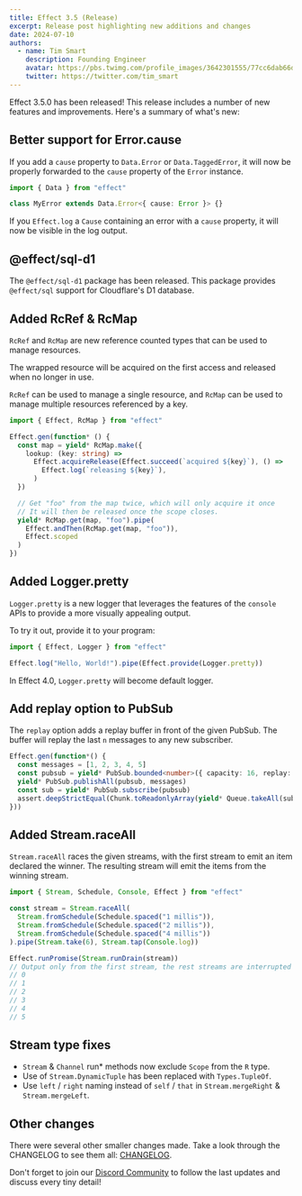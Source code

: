 ```yaml
---
title: Effect 3.5 (Release)
excerpt: Release post highlighting new additions and changes
date: 2024-07-10
authors:
  - name: Tim Smart
    description: Founding Engineer
    avatar: https://pbs.twimg.com/profile_images/3642301555/77cc6dab66dc94fdd77e503fd6d1c1cf_400x400.jpeg
    twitter: https://twitter.com/tim_smart
---
```


Effect 3.5.0 has been released! This release includes a number of new features
and improvements. Here's a summary of what's new:

## Better support for Error.cause

If you add a `cause` property to `Data.Error` or `Data.TaggedError`, it will now be properly
forwarded to the `cause` property of the `Error` instance.

```typescript
import { Data } from "effect"

class MyError extends Data.Error<{ cause: Error }> {}
```

If you `Effect.log` a `Cause` containing an error with a `cause` property, it will now be
visible in the log output.

## @effect/sql-d1

The `@effect/sql-d1` package has been released. This package provides `@effect/sql` support
for Cloudflare's D1 database.

## Added RcRef & RcMap

`RcRef` and `RcMap` are new reference counted types that can be used to manage resources.

The wrapped resource will be acquired on the first access and released when no longer in use.

`RcRef` can be used to manage a single resource, and `RcMap` can be used to manage
multiple resources referenced by a key.

```typescript
import { Effect, RcMap } from "effect"

Effect.gen(function* () {
  const map = yield* RcMap.make({
    lookup: (key: string) =>
      Effect.acquireRelease(Effect.succeed(`acquired ${key}`), () =>
        Effect.log(`releasing ${key}`),
      )
  })

  // Get "foo" from the map twice, which will only acquire it once
  // It will then be released once the scope closes.
  yield* RcMap.get(map, "foo").pipe(
    Effect.andThen(RcMap.get(map, "foo")),
    Effect.scoped
  )
})
```

## Added Logger.pretty

`Logger.pretty` is a new logger that leverages the features of the `console` APIs to provide a more visually appealing output.

To try it out, provide it to your program:

```typescript
import { Effect, Logger } from "effect"

Effect.log("Hello, World!").pipe(Effect.provide(Logger.pretty))
```

In Effect 4.0, `Logger.pretty` will become default logger.

## Add replay option to PubSub

The `replay` option adds a replay buffer in front of the given PubSub. The buffer will
replay the last `n` messages to any new subscriber.

```typescript
Effect.gen(function*() {
  const messages = [1, 2, 3, 4, 5]
  const pubsub = yield* PubSub.bounded<number>({ capacity: 16, replay: 3 })
  yield* PubSub.publishAll(pubsub, messages)
  const sub = yield* PubSub.subscribe(pubsub)
  assert.deepStrictEqual(Chunk.toReadonlyArray(yield* Queue.takeAll(sub)), [3, 4, 5])
}))
```

## Added Stream.raceAll

`Stream.raceAll` races the given streams, with the first stream to emit an item declared the
winner. The resulting stream will emit the items from the winning stream.

```typescript
import { Stream, Schedule, Console, Effect } from "effect"

const stream = Stream.raceAll(
  Stream.fromSchedule(Schedule.spaced("1 millis")),
  Stream.fromSchedule(Schedule.spaced("2 millis")),
  Stream.fromSchedule(Schedule.spaced("4 millis"))
).pipe(Stream.take(6), Stream.tap(Console.log))

Effect.runPromise(Stream.runDrain(stream))
// Output only from the first stream, the rest streams are interrupted
// 0
// 1
// 2
// 3
// 4
// 5
```

## Stream type fixes

- `Stream` & `Channel` run* methods now exclude `Scope` from the `R` type.
- Use of `Stream.DynamicTuple` has been replaced with `Types.TupleOf`.
- Use `left` / `right` naming instead of `self` / `that` in `Stream.mergeRight` & `Stream.mergeLeft`.

## Other changes

There were several other smaller changes made. Take a look through the CHANGELOG to see them all: [CHANGELOG](https://github.com/Effect-TS/effect/blob/main/packages/effect/CHANGELOG.md).

Don't forget to join our [Discord Community](https://discord.gg/effect-ts) to follow the last updates and discuss every tiny detail!
